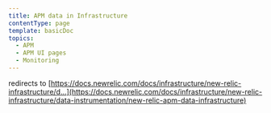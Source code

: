 ```yaml
---
title: APM data in Infrastructure
contentType: page
template: basicDoc
topics:
  - APM
  - APM UI pages
  - Monitoring
---
```


redirects to [https://docs.newrelic.com/docs/infrastructure/new-relic-infrastructure/d...](https://docs.newrelic.com/docs/infrastructure/new-relic-infrastructure/data-instrumentation/new-relic-apm-data-infrastructure)
